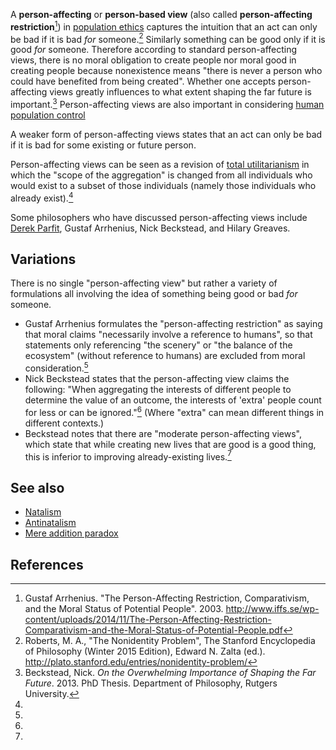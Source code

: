 A '''person-affecting''' or '''person-based view''' (also called '''person-affecting restriction'''<ref name="arrhenius-2003">Gustaf Arrhenius. "The Person-Affecting Restriction, Comparativism, and the Moral Status of Potential People". 2003. http://www.iffs.se/wp-content/uploads/2014/11/The-Person-Affecting-Restriction-Comparativism-and-the-Moral-Status-of-Potential-People.pdf</ref>) in [[population ethics]] captures the intuition that an act can only be bad if it is bad ''for'' someone.<ref name="sep">Roberts, M. A., "The Nonidentity Problem", The Stanford Encyclopedia of Philosophy (Winter 2015 Edition), Edward N. Zalta (ed.). http://plato.stanford.edu/entries/nonidentity-problem/</ref> Similarly something can be good only if it is good ''for'' someone. Therefore according to standard person-affecting views, there is no moral obligation to create people nor moral good in creating people because nonexistence means "there is never a person who could have benefited from being created". Whether one accepts person-affecting views greatly influences to what extent shaping the far future is important.<ref name="beckstead-thesis">Beckstead, Nick. ''On the Overwhelming Importance of Shaping the Far Future''. 2013. PhD Thesis. Department of Philosophy, Rutgers University.</ref> Person-affecting views are also important in considering [[human population control]]

A weaker form of person-affecting views states that an act can only be bad if it is bad for some existing or future person.

Person-affecting views can be seen as a revision of [[total utilitarianism]] in which the "scope of the aggregation" is changed from all individuals who would exist to a subset of those individuals (namely those individuals who already exist).<ref name="beckstead-thesis"/>

Some philosophers who have discussed person-affecting views include [[Derek Parfit]], Gustaf Arrhenius, Nick Beckstead, and Hilary Greaves.

==Variations==

There is no single "person-affecting view" but rather a variety of formulations all involving the idea of something being good or bad ''for'' someone.

* Gustaf Arrhenius formulates the "person-affecting restriction" as saying that moral claims "necessarily involve a reference to humans", so that statements only referencing "the scenery" or "the balance of the ecosystem" (without reference to humans) are excluded from moral consideration.<ref name="arrhenius-2003"/>
* Nick Beckstead states that the person-affecting view claims the following: "When aggregating the interests of different people to determine the value of an outcome, the interests of 'extra' people count for less or can be ignored."<ref name="beckstead-thesis"/> (Where "extra" can mean different things in different contexts.)
* Beckstead notes that there are "moderate person-affecting views", which state that while creating new lives that are good is a good thing, this is inferior to improving already-existing lives.<ref name="beckstead-thesis"/>

==See also==

* [[Natalism]]
* [[Antinatalism]]
* [[Mere addition paradox]]

==References==

{{reflist}}


